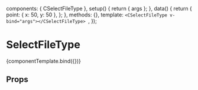 
<Meta
  title="Components/Input/SelectFileType"
  component={CSelectFileType}
/>

<!--- Component template -->

  components: { CSelectFileType },
  setup() {
    return { args };
  },
  data() {
    return {
      point: { x: 50, y: 50 },
    };
  },
  methods: {},
  template: `<CSelectFileType v-bind="args"></CSelectFileType>
`,
});

<!--- Component documentation -->

# SelectFileType

<Canvas withSource="open">
  <Story name="Overview" args={{}}>
    {componentTemplate.bind({})}
  </Story>
</Canvas>

## Props

<ArgsTable story="Overview" />
